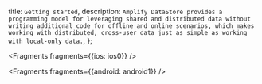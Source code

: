   title: `Getting started`,
  description: `Amplify DataStore provides a programming model for leveraging shared and distributed data without writing additional code for offline and online scenarios, which makes working with distributed, cross-user data just as simple as working with local-only data.`,
};


<Fragments fragments={{ios: ios0}} />


<Fragments fragments={{android: android1}} />